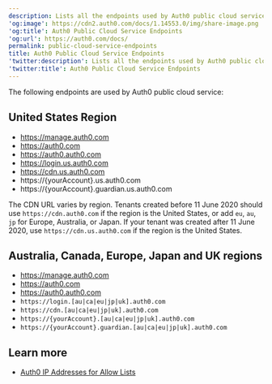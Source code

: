 ```yaml
---
description: Lists all the endpoints used by Auth0 public cloud service.
'og:image': https://cdn2.auth0.com/docs/1.14553.0/img/share-image.png
'og:title': Auth0 Public Cloud Service Endpoints
'og:url': https://auth0.com/docs/
permalink: public-cloud-service-endpoints
title: Auth0 Public Cloud Service Endpoints
'twitter:description': Lists all the endpoints used by Auth0 public cloud service.
'twitter:title': Auth0 Public Cloud Service Endpoints
---
```

The following endpoints are used by Auth0 public cloud service:

## United States Region

* https://manage.auth0.com
* https://auth0.com
* https://auth0.auth0.com
* https://login.us.auth0.com
* https://cdn.us.auth0.com
* https://{yourAccount}.us.auth0.com
* https://{yourAccount}.guardian.us.auth0.com

<Callout icon="file-lines" color="#0EA5E9" iconType="regular">

The CDN URL varies by region. Tenants created before 11 June 2020 should use `https://cdn.auth0.com` if the region is the United States, or add `eu`, `au`, `jp` for Europe, Australia, or Japan. If your tenant was created after 11 June 2020, use `https://cdn.us.auth0.com` if the region is the United States.

</Callout>

## Australia, Canada, Europe, Japan and UK regions

* https://manage.auth0.com
* https://auth0.com
* https://auth0.auth0.com
* `https://login.[au|ca|eu|jp|uk].auth0.com`
* `https://cdn.[au|ca|eu|jp|uk].auth0.com`
* `https://{yourAccount}.[au|ca|eu|jp|uk].auth0.com`
* `https://{yourAccount}.guardian.[au|ca|eu|jp|uk].auth0.com`

## Learn more

* [Auth0 IP Addresses for Allow Lists](/docs/secure/security-guidance/data-security/allowlist)